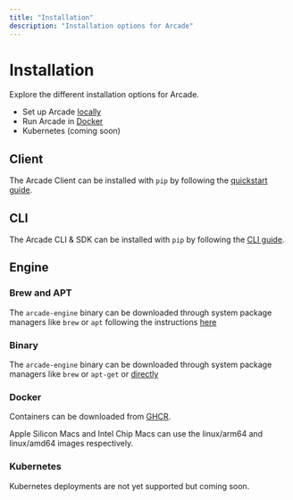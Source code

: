 ```yaml
---
title: "Installation"
description: "Installation options for Arcade"
---
```


# Installation

Explore the different installation options for Arcade.

- Set up Arcade [locally](/home/local-deployment/install/local)
- Run Arcade in [Docker](/home/local-deployment/install/docker)
- Kubernetes (coming soon)

## Client

The Arcade Client can be installed with `pip` by following the [quickstart guide](/home/quickstart).

## CLI

The Arcade CLI & SDK can be installed with `pip` by following the [CLI guide](/home/arcade-cli).

## Engine

### Brew and APT

The `arcade-engine` binary can be downloaded through system package managers like `brew` or `apt` following the instructions [here](/home/local-deployment/install/local#install-the-engine)

### Binary

The `arcade-engine` binary can be downloaded through system package managers like `brew` or `apt-get` or [directly](https://deb.arcade.dev/ubuntu/dists/stable/main/)

### Docker

Containers can be downloaded from [GHCR](https://github.com/orgs/ArcadeAI/packages).

<Note>
  Apple Silicon Macs and Intel Chip Macs can use the linux/arm64 and linux/amd64
  images respectively.
</Note>

### Kubernetes

Kubernetes deployments are not yet supported but coming soon.
